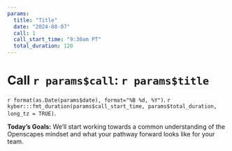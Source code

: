 ```yaml
---
params:
  title: "Title"
  date: "2024-08-07"
  call: 1
  call_start_time: "9:30am PT"
  total_duration: 120
---
```


# Call `r params$call`: `r params$title`

`r format(as.Date(params$date), format="%B %d, %Y")`. `r kyber:::fmt_duration(params$call_start_time, params$total_duration, long_tz = TRUE)`.

**Today's Goals:** We'll start working towards a common understanding of the Openscapes mindset and what your pathway forward looks like for your team.
